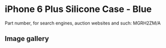 
# iPhone 6 Plus Silicone Case - Blue

Part number, for search engines, auction websites and such: MGRH2ZM/A

## Image gallery

<div style={{ width: "768px" }}>
  <GalleryComponent
    images={[
      {
        original: "/everysource/MGRH2.png",
        thumbnail: "/everypreview/MGRH2.png",
      },
      {
        original: "/everysource/MGRH2_AV1_GOLD.png",
        thumbnail: "/everypreview/MGRH2_AV1_GOLD.png",
      },
      {
        original: "/everysource/MGRH2_AV1_SILVER.png",
        thumbnail: "/everypreview/MGRH2_AV1_SILVER.png",
      },
      {
        original: "/everysource/MGRH2_AV1_SPACE_GRAY.png",
        thumbnail: "/everypreview/MGRH2_AV1_SPACE_GRAY.png",
      },
      {
        original: "/everysource/MGRH2_AV2.png",
        thumbnail: "/everypreview/MGRH2_AV2.png",
      },
      {
        original: "/everysource/MGRH2_AV3.png",
        thumbnail: "/everypreview/MGRH2_AV3.png",
      },
      {
        original: "/everysource/MGRH2_AV4.png",
        thumbnail: "/everypreview/MGRH2_AV4.png",
      },
      {
        original: "/everysource/MGRH2_AV5.png",
        thumbnail: "/everypreview/MGRH2_AV5.png",
      }
    ]}
  />
</div>